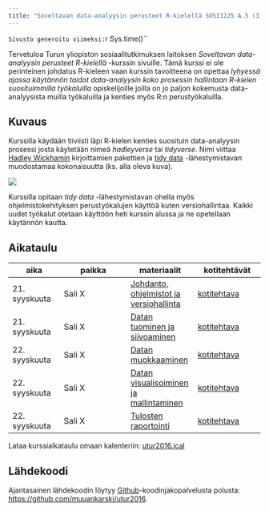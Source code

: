 ```yaml
---
title: "Soveltavan data-analyysin perusteet R-kielellä SOSI1225 A.5 (3 op)"
---
```


`Sivusto generoitu viimeksi: `r Sys.time()``

Tervetuloa Turun yliopiston sosiaalitutkimuksen laitoksen *Soveltavan data-analyysin perusteet R-kielellä* -kurssin sivuille. Tämä kurssi ei ole perinteinen johdatus R-kieleen vaan kurssin tavoitteena on opettaa *lyhyessä ajassa käytännön taidot data-analyysin koko prosessin hallintaan R-kielen suosituimmilla työkaluilla* opiskelijoille joilla on jo paljon kokemusta data-analyysista muilla työkaluilla ja kenties myös R:n perustyökaluilla.

## Kuvaus

Kurssilla käydään tiiviisti läpi R-kielen kenties suosituin data-analyysin prosessi josta käytetään nimeä  *hadleyverse* tai *tidyverse*. Nimi viittaa [Hadley Wickhamin](http://hadley.nz/)  kirjoittamien pakettien ja [tidy data](https://cran.r-project.org/web/packages/tidyr/vignettes/tidy-data.html) -lähestymistavan muodostamaa kokonaisuutta (ks. alla oleva kuva).

![](graphics/wickham_cycle.png)

Kurssilla opitaan *tidy data* -lähestymistavan ohella myös ohjelmistokehityksen perustyökalujen käyttöä kuten versiohallintaa. Kaikki uudet työkalut otetaan käyttöön heti kurssin alussa ja ne opetellaan käytännön kautta.

## Aikataulu

| aika | paikka | materiaalit | kotitehtävät |
| ---  | ----   | ----        | ----         |
| 21. syyskuuta | Sali X | [Johdanto, ohjelmistot ja versiohallinta](content_1_intro.html)          | [kotitehtava](./kotitehtavat/kotitehtava_1.R)       |
| 21. syyskuuta | Sali X | [Datan tuominen ja siivoaminen](content_2_import_tidy.html)              | [kotitehtava](./kotitehtavat/kotitehtava_2.R)      |
| 22. syyskuuta | Sali X | [Datan muokkaaminen](content_3_transform.html)                           | [kotitehtava](./kotitehtavat/kotitehtava_3.R)   |
| 22. syyskuuta | Sali X | [Datan visualisoiminen ja mallintaminen](content_4_visualise_model.html) | [kotitehtava](./kotitehtavat/kotitehtava_4.R)   |
| 22. syyskuuta | Sali X | [Tulosten raportointi](content_5_communicate.html)                       | [kotitehtava](./kotitehtavat/kotitehtava_5.R) |

Lataa kurssiaikataulu omaan kalenteriin: [utur2016.ical](utur2016.ical)

## Lähdekoodi

Ajantasainen lähdekoodin löytyy [Github](https://github.com/)-koodinjakopalvelusta polusta: <https://github.com/muuankarski/utur2016>.

